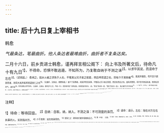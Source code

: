 ```yaml
---
---
---
```

title: 后十九日复上宰相书
---



韩愈

*气最条达，笔最曲折。他人条达者最难曲折，曲折者不复条达矣。*

二月十六日，前乡贡进士韩愈，谨再拜言相公阁下：
向上书及所著文后，待命凡十有九日<sup>1】，不得命，恐惧不敢逃遁，不知所为，乃复敢自纳于不测之诛<sup>2】，以求毕其说，而请命于左右<sup>3】。（述前起。）
愈闻之，蹈水火者之求免于人也，不惟其父兄子弟之慈爱，然后呼而望之也，将有介于其侧者<sup>4】。虽其所憎怨，苟不至于欲其死者，则将大其声疾呼而望其仁之也<sup>5】。（又曲折，又条达，最要熟读。）彼介于其侧者，闻其声而见其事，不惟其父兄子弟之慈爱，然后往而全之也。虽有所憎怨，苟不至乎欲其死者，则将狂奔尽气，濡手足<sup>6】，焦毛发救之而不辞也。（又曲折，又条达。看他复写上文，不掉一字。）若是者何哉？其势诚急，而其情诚可悲也。（总。“势急”是总前一段，“情悲”是总次一段。）
愈之强学力行有年矣<sup>7】。（一“矣”字，九字句。）愚不惟道之险夷<sup>8】，行且不息，以蹈于穷饿之水火，其既危且亟矣<sup>9】。（二“矣”字，二十五字句。）大其声而疾呼矣，（三“矣”字，七字句。）阁下其亦闻而见之矣。（四“矣”字，九字句。四句四“矣”字生姿。）其将往而全之欤？抑将安而不救欤？有来言于阁下者曰<sup>19】，有观溺于水面燕于火者<sup>11】，有可救之道，而终莫之救也，阁下且以为仁人乎哉？不然，若愈者，亦君子之所宜动心者也。（两“将”“欤”字、一“乎哉”字，赶出此句，凡二行半，作一气读，最条达，又曲折。）
或谓愈：“子言则然矣，宰相则知子矣，如时不可何！”愈窃谓之不知
言者。（另出反复。）诚其材能不足当我贤相之举耳。（折。）若所谓时者，固在上位者之为耳，非天之所为也。（又条达，又曲折，读之快意。）前五、六年时，宰相荐闻，尚有自布衣蒙抽擢者<sup>12】，与今岂异时哉？（一段，“哉”字押。）且今节度观察使<sup>13】，及防御营田诸小使等<sup>14】，尚得自举判官<sup>13】，无间于已仕未仕者；况在宰相，吾君所尊敬者，而曰不可乎？（一段，“乎”字押。“哉”“乎”字生姿。）古之进人者，或取于盗<sup>16】，或举于管库<sup>17】。今布衣虽贱，犹足以方于此<sup>18】。（到底曲折，无一直笔。）情隘辞蹙<sup>19】，不知所裁<sup>20】，亦惟少垂怜焉<sup>4】。
愈再拜。

<sup>注释】

<sup>1】待命：等待回音。
<sup>2】自纳：自取。纳，纳入。不测之诛：不可测度的诛罚。
<sup>3】请命：请示。左右：指在对方左右执事的人。实则指对方。
<sup>4】介于其侧：站在他身旁的。
<sup>5】望其仁之：期待他们能怜惜救助自己。
<sup>6】濡（rú如）：沾湿。
<sup>7】强学：刻苦、勤奋地学习。有年：多年。
<sup>8】愚：生性愚鲁。不惟：不曾考虑。惟，想、思索。道之险夷：道路的艰险或平坦。
<sup>9】亟（jǐ吉）：急切、急迫。
<sup>10】“有来言”句：有人来向阁下报告说。
<sup>11】燕（ruò若）：焚烧。
<sup>12】抽擢（zhuó浊）：提拔。
<sup>13】节度观察使：节度使、观察使。唐代置节度使，开始时仅限于边境地区，后来推广至全国范围。节度使掌一道或数州的军、玫、民、财大权。观察使，又称观察处置使，主管考察州县官吏的政绩，后兼理民事。观察使位次于节度使，无节度使的道，即以观察使为一道的行政长官。设节度使的道，观察使一职由节度使兼任。1防御营田：防御使、营田使。防御使，主管一州军事，常由刺史兼任。管田使，唐代各道设营田使，管理屯田。玄宗以后营田使也大多由诸道节度、观察使兼任。
<sup>15】判官：官名。唐制，诸道节度使、观察使及防御、管田使皆有判官协助办理政事。中唐以后，担任判官职务的人员可由节度使、观察使等自行挑选任命。
<sup>16】或取于盗：《礼记·杂记》中曾引述孔子的话说：齐相管仲曾在强盗中选拔了两个人，后来齐王还正式委任这两人为公臣。
<sup>17】或举于管库：《礼记·檀弓》记载：赵文子曾从晋国管理仓库的人员中挑选了七十余人，任命为各级官员。
<sup>18】方：相比。
<sup>19】情隘：心情郁塞。辞蹙（cù促）：辞气迫切。
<sup>20】不知所裁：不知怎样才好。裁，裁夺、决定。
<sup>21】垂怜：垂顾怜惜。